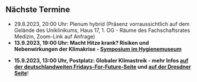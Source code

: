 ## Nächste Termine
<!-- * 26.04.2023, 19:00 Uhr: Treffen der AG Ernährung im Café Andalieb -->
<!-- * 03.05.2023, 20:00 Uhr: Treffen der [AG Politikergespräche](/arbeitsgruppen/politikergespraeche.qmd) per Zoom (Link auf Anfrage) -->
<!-- * 12.05.2023, 16:30 Uhr: Treffen der [AG Lehre](/arbeitsgruppen/lehre.qmd) per Zoom (Link auf Anfrage) -->
<!-- * 24.05.2023, 18:00 Treffen der [AG Ernährung](/arbeitsgruppen/ernaehrung.qmd). Ort: Theaterstraße 4, Klingeln bei „impactloft“ 1. OG! -->
<!-- * 24.05.2023, 20:00 Uhr: Plenum hybrid (Präsenz in den Räumen von "impactloft", Theaterstraße 4, 1. Obergeschoss, 01067 Dresden, Zoom-Link auf Anfrage) -->
<!-- * 20.6.2023, 9:00 Uhr: Treffen der [AG Koordination](/arbeitsgruppen/koordination.qmd) im Café Milchmädchen -->
<!-- * 29.6.2023, 20:00 Uhr: Plenum hybrid (Präsenz in den Räumen des Fachschaftsrates Medizin am Uniklinik Dresden, Zoom-Link auf Anfrage) -->
* 29.8.2023, 20:00 Uhr: Plenum hybrid (Präsenz vorraussichtlich auf dem Gelände des Uniklinikums, Haus 17, 1. OG - Räume des Fachschaftsrates Medizin, Zoom-Link auf Anfrage)
* **13.9.2023, 19:00 Uhr: Macht Hitze krank? Risiken und Nebenwirkungen der Klimakrise - [Symposium im Hygienemuseum](https://www.dhmd.de/veranstaltungen/kalender/veranstaltungsdetails/685/macht+hitze+krank/2023-09-13)**

<!-- ![](/posts/2023-08-17-macht-hitze-krank/images/macht_hitze_krank-symposium.png){width='75%' fig-align='center'} -->

* **15.9.2023, 13:00 Uhr, Postplatz: Globaler Klimastreik - mehr Infos [auf der deutschlandweiten Fridays-For-Future-Seite](https://fridaysforfuture.de/klimastreik/) und [auf der Dresdner Seite](https://fffdd.de/aktion/2023-09-15-globaler-klimastreik/)**!

<!-- ![](/posts/2023-08-10-globaler-klimastreik/images/2023_08_10_global_climate_strike.jpg){width='50%' fig-align='center'} -->

